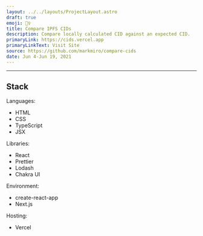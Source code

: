 ```yaml
---
layout: ../../layouts/ProjectLayout.astro
draft: true
emoji: 👯‍♀️
title: Compare IPFS CIDs
description: Compare locally calculated CID against an expected CID.
primaryLink: https://cids.vercel.app
primaryLinkText: Visit Site
source: https://github.com/markmiro/compare-cids
date: Jun 4-Jun 19, 2021
---
```



---

## Stack

Languages:

- HTML
- CSS
- TypeScript
- JSX

Libraries:

- React
- Prettier
- Lodash
- Chakra UI

Environment:

- create-react-app
- Next.js

Hosting:

- Vercel
